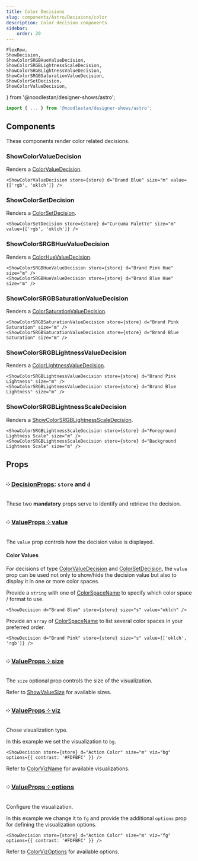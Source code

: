 ```yaml
---
title: Color Decisions
slug: components/Astro/Decisions/color
description: Color decision components
sidebar:
    order: 20
---
```


    FlexRow,
    ShowDecision,
    ShowColorSRGBHueValueDecision,
    ShowColorSRGBLightnessScaleDecision,
    ShowColorSRGBLightnessValueDecision,
    ShowColorSRGBSaturationValueDecision,
    ShowColorSetDecision,
    ShowColorValueDecision,
} from '@noodlestan/designer-shows/astro';



```ts
import { ... } from '@noodlestan/designer-shows/astro';
```

## Components

These components render color related decisions.

### ShowColorValueDecision

Renders a [ColorValueDecision](/decision-models/color-value).

```mdx
<ShowColorValueDecision store={store} d="Brand Blue" size="m" value={['rgb', 'oklch']} />
```

<CardGrid>
    <ShowColorValueDecision store={store} d="Brand Blue" size="m" value={['rgb', 'oklch']} />
</CardGrid>

### ShowColorSetDecision

Renders a [ColorSetDecision](/decision-models/color-set).

```mdx
<ShowColorSetDecision store={store} d="Curcuma Palette" size="m" value={['rgb', 'oklch']} />
```

<CardGrid>
    <ShowColorSetDecision store={store} d="Curcuma Palette" size="m" value={['rgb', 'oklch']} />
</CardGrid>

### ShowColorSRGBHueValueDecision

Renders a [ColorHueValueDecision](/decision-models/color-srgb-hue-value).

```mdx
<ShowColorSRGBHueValueDecision store={store} d="Brand Pink Hue" size="m" />
<ShowColorSRGBHueValueDecision store={store} d="Brand Blue Hue" size="m" />
```

<CardGrid>
    <ShowColorSRGBHueValueDecision store={store} d="Brand Pink Hue" size="m" />
    <ShowColorSRGBHueValueDecision store={store} d="Brand Blue Hue" size="m" />
</CardGrid>

### ShowColorSRGBSaturationValueDecision

Renders a [ColorSaturationValueDecision](/decision-models/color-srgb-saturation-value).

```mdx
<ShowColorSRGBSaturationValueDecision store={store} d="Brand Pink Saturation" size="m" />
<ShowColorSRGBSaturationValueDecision store={store} d="Brand Blue Saturation" size="m" />
```

<CardGrid>
    <ShowColorSRGBSaturationValueDecision store={store} d="Brand Pink Saturation" size="m" />
    <ShowColorSRGBSaturationValueDecision store={store} d="Brand Blue Saturation" size="m" />
</CardGrid>

### ShowColorSRGBLightnessValueDecision

Renders a [ColorLightnessValueDecision](/decision-models/color-srgb-lightness-value).

```mdx
<ShowColorSRGBLightnessValueDecision store={store} d="Brand Pink Lightness" size="m" />
<ShowColorSRGBLightnessValueDecision store={store} d="Brand Blue Lightness" size="m" />
```

<CardGrid>
    <ShowColorSRGBLightnessValueDecision store={store} d="Brand Pink Lightness" size="m" />
    <ShowColorSRGBLightnessValueDecision store={store} d="Brand Blue Lightness" size="m" />
</CardGrid>

### ShowColorSRGBLightnessScaleDecision

Renders a [ShowColorSRGBLightnessScaleDecision](/decision-models/color-srgb-lightness-scale).

```mdx
<ShowColorSRGBLightnessScaleDecision store={store} d="Foreground Lightness Scale" size="m" />
<ShowColorSRGBLightnessScaleDecision store={store} d="Background Lightness Scale" size="m" />
```

<CardGrid>
    <ShowColorSRGBLightnessScaleDecision store={store} d="Foreground Lightness Scale" size="m" />
    <ShowColorSRGBLightnessScaleDecision store={store} d="Background Lightness Scale" size="m" />
</CardGrid>

## Props

### ༶ [DecisionProps](/components/Astro/Props): `store` and `d`

These two **mandatory** props serve to identify and retrieve the decision.

### ༶ [ValueProps ༶ value](/components/Astro/Props/#-value-true-boolean--string--object)

The `value` prop controls how the decision value is displayed.

#### Color Values

For decisions of type [ColorValueDecision](/decision-models/color-value) and
[ColorSetDecision](/decision-models/color-set), the `value` prop can be used
not only to show/hide the decision value but also to display
it in one or more color spaces.

Provide a `string` with one of [ColorSpaceName](/api/designer-decisions/Types/ColorSpaceName/)
to specify which color space / format to use.

```mdx
<ShowDecision d="Brand Blue" store={store} size="s" value="oklch" />
```

<FlexRow vpad>
    <ShowDecision d="Brand Pink" store={store} size="s" value={'oklch'} />
</FlexRow>

Provide an `array` of [ColorSpaceName](/api/designer-decisions/Types/ColorSpaceName/)
to list several color spaces in your preferred order.

```mdx
<ShowDecision d="Brand Pink" store={store} size="s" value={['oklch', 'rgb']} />
```

<FlexRow vpad>
    <ShowDecision d="Brand Pink" store={store} size="s" value={['oklch', 'rgb']} />
</FlexRow>

### ༶ [ValueProps ༶ size](/components/Astro/Props#-size-auto-showvaluesize)

The `size` optional prop controls the size of the visualization.

Refer to [ShowValueSize](/api/designer-shows/Types/ShowValueSize) for available sizes.

### ༶ [ValueProps ༶ viz](/components/Astro/Props/#-viz-true-boolean--string)

Chose visualization type.

In this example we set the visualization to `bg`.

```mdx
<ShowDecision store={store} d="Action Color" size="m" viz="bg" options={{ contrast: '#FDFBFC' }} />
```

<CardGrid>
    <ShowDecision
        store={store}
        d="Action Color"
        size="m"
        viz="bg"
        options={{ contrast: '#FDFBFC' }}
    />
</CardGrid>

Refer to [ColorVizName](/api/designer-shows/Types/ColorVizName) for available visualizations.

### ༶ [ValueProps ༶ options](/components/Astro/Props/#-options-optional-object)

Configure the visualization.

In this example we change it to `fg` and provide the
additional `options` prop for defining the visualization options.

```mdx
<ShowDecision store={store} d="Action Color" size="m" viz="fg" options={{ contrast: '#FDFBFC' }} />
```

<CardGrid>
    <ShowDecision
        store={store}
        d="Action Color"
        size="m"
        viz="fg"
        options={{ mode: 'text', contrast: '#FDFBFC' }}
    />
</CardGrid>

Refer to [ColorVizOptions](/api/designer-shows/Types/ColorVizOptions) for available options.
